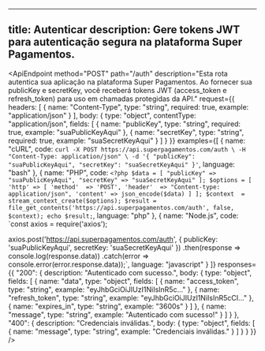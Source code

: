 
---
title: Autenticar
description: Gere tokens JWT para autenticação segura na plataforma Super Pagamentos.
---


<ApiEndpoint
  method="POST"
  path="/auth"
  description="Esta rota autentica sua aplicação na plataforma Super Pagamentos. Ao fornecer sua publicKey e secretKey, você receberá tokens JWT (access_token e refresh_token) para uso em chamadas protegidas da API."
  request={{
    headers: [
      {
        name: "Content-Type",
        type: "string",
        required: true,
        example: "application/json"
      }
    ],
    body: {
      type: "object",
      contentType: "application/json",
      fields: [
        {
          name: "publicKey",
          type: "string",
          required: true,
          example: "suaPublicKeyAqui"
        },
        {
          name: "secretKey",
          type: "string",
          required: true,
          example: "suaSecretKeyAqui"
        }
      ]
    }
  }}
  examples={[
    {
      name: "cURL",
      code: `curl -X POST https://api.superpagamentos.com/auth \
  -H "Content-Type: application/json" \
  -d '{
    "publicKey": "suaPublicKeyAqui",
    "secretKey": "suaSecretKeyAqui"
  }'`,
      language: "bash"
    },
    {
      name: "PHP",
      code: `<?php
$data = [
  "publicKey" => "suaPublicKeyAqui",
  "secretKey" => "suaSecretKeyAqui"
];
$options = [
  'http' => [
    'method'  => 'POST',
    'header'  => "Content-type: application/json",
    'content' => json_encode($data)
  ]
];
$context  = stream_context_create($options);
$result = file_get_contents('https://api.superpagamentos.com/auth', false, $context);
echo $result;`,
      language: "php"
    },
    {
      name: "Node.js",
      code: `const axios = require('axios');

axios.post('https://api.superpagamentos.com/auth', {
  publicKey: 'suaPublicKeyAqui',
  secretKey: 'suaSecretKeyAqui'
})
.then(response => console.log(response.data))
.catch(error => console.error(error.response.data));`,
      language: "javascript"
    }
  ]}
  responses={{
    "200": {
      description: "Autenticado com sucesso.",
      body: {
        type: "object",
        fields: [
          {
            name: "data",
            type: "object",
            fields: [
              {
                name: "access_token",
                type: "string",
                example: "eyJhbGciOiJIUzI1NiIsInR5c..."
              },
              {
                name: "refresh_token",
                type: "string",
                example: "eyJhbGciOiJIUzI1NiIsInR5cCI..."
              },
              {
                name: "expires_in",
                type: "string",
                example: "3600s"
              }
            ]
          },
          {
            name: "message",
            type: "string",
            example: "Autenticado com sucesso!"
          }
        ]
      }
    },
    "400": {
      description: "Credenciais inválidas.",
      body: {
        type: "object",
        fields: [
          {
            name: "message",
            type: "string",
            example: "Credenciais inválidas."
          }
        ]
      }
    }
  }}
/>

